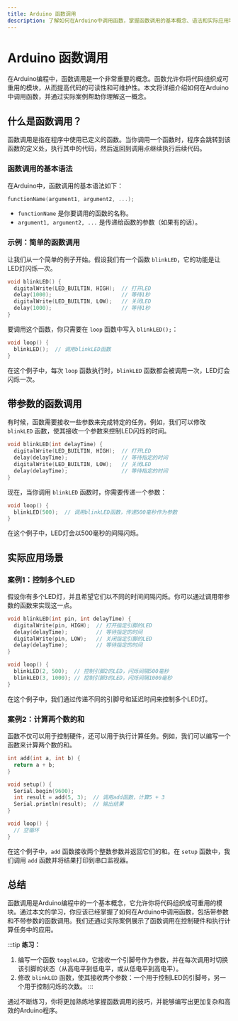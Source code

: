 ```yaml
---
title: Arduino 函数调用
description: 了解如何在Arduino中调用函数，掌握函数调用的基本概念、语法和实际应用场景。
---
```


# Arduino 函数调用

在Arduino编程中，函数调用是一个非常重要的概念。函数允许你将代码组织成可重用的模块，从而提高代码的可读性和可维护性。本文将详细介绍如何在Arduino中调用函数，并通过实际案例帮助你理解这一概念。

## 什么是函数调用？

函数调用是指在程序中使用已定义的函数。当你调用一个函数时，程序会跳转到该函数的定义处，执行其中的代码，然后返回到调用点继续执行后续代码。

### 函数调用的基本语法

在Arduino中，函数调用的基本语法如下：

```cpp
functionName(argument1, argument2, ...);
```

- `functionName` 是你要调用的函数的名称。
- `argument1, argument2, ...` 是传递给函数的参数（如果有的话）。

### 示例：简单的函数调用

让我们从一个简单的例子开始。假设我们有一个函数 `blinkLED`，它的功能是让LED灯闪烁一次。

```cpp
void blinkLED() {
  digitalWrite(LED_BUILTIN, HIGH);  // 打开LED
  delay(1000);                      // 等待1秒
  digitalWrite(LED_BUILTIN, LOW);   // 关闭LED
  delay(1000);                      // 等待1秒
}
```

要调用这个函数，你只需要在 `loop` 函数中写入 `blinkLED();`：

```cpp
void loop() {
  blinkLED();  // 调用blinkLED函数
}
```

在这个例子中，每次 `loop` 函数执行时，`blinkLED` 函数都会被调用一次，LED灯会闪烁一次。

## 带参数的函数调用

有时候，函数需要接收一些参数来完成特定的任务。例如，我们可以修改 `blinkLED` 函数，使其接收一个参数来控制LED闪烁的时间。

```cpp
void blinkLED(int delayTime) {
  digitalWrite(LED_BUILTIN, HIGH);  // 打开LED
  delay(delayTime);                 // 等待指定的时间
  digitalWrite(LED_BUILTIN, LOW);   // 关闭LED
  delay(delayTime);                 // 等待指定的时间
}
```

现在，当你调用 `blinkLED` 函数时，你需要传递一个参数：

```cpp
void loop() {
  blinkLED(500);  // 调用blinkLED函数，传递500毫秒作为参数
}
```

在这个例子中，LED灯会以500毫秒的间隔闪烁。

## 实际应用场景

### 案例1：控制多个LED

假设你有多个LED灯，并且希望它们以不同的时间间隔闪烁。你可以通过调用带参数的函数来实现这一点。

```cpp
void blinkLED(int pin, int delayTime) {
  digitalWrite(pin, HIGH);  // 打开指定引脚的LED
  delay(delayTime);         // 等待指定的时间
  digitalWrite(pin, LOW);   // 关闭指定引脚的LED
  delay(delayTime);         // 等待指定的时间
}

void loop() {
  blinkLED(2, 500);  // 控制引脚2的LED，闪烁间隔500毫秒
  blinkLED(3, 1000); // 控制引脚3的LED，闪烁间隔1000毫秒
}
```

在这个例子中，我们通过传递不同的引脚号和延迟时间来控制多个LED灯。

### 案例2：计算两个数的和

函数不仅可以用于控制硬件，还可以用于执行计算任务。例如，我们可以编写一个函数来计算两个数的和。

```cpp
int add(int a, int b) {
  return a + b;
}

void setup() {
  Serial.begin(9600);
  int result = add(5, 3);  // 调用add函数，计算5 + 3
  Serial.println(result);  // 输出结果
}

void loop() {
  // 空循环
}
```

在这个例子中，`add` 函数接收两个整数参数并返回它们的和。在 `setup` 函数中，我们调用 `add` 函数并将结果打印到串口监视器。

## 总结

函数调用是Arduino编程中的一个基本概念，它允许你将代码组织成可重用的模块。通过本文的学习，你应该已经掌握了如何在Arduino中调用函数，包括带参数和不带参数的函数调用。我们还通过实际案例展示了函数调用在控制硬件和执行计算任务中的应用。

:::tip
**练习：**
1. 编写一个函数 `toggleLED`，它接收一个引脚号作为参数，并在每次调用时切换该引脚的状态（从高电平到低电平，或从低电平到高电平）。
2. 修改 `blinkLED` 函数，使其接收两个参数：一个用于控制LED的引脚号，另一个用于控制闪烁的次数。
:::

通过不断练习，你将更加熟练地掌握函数调用的技巧，并能够编写出更加复杂和高效的Arduino程序。